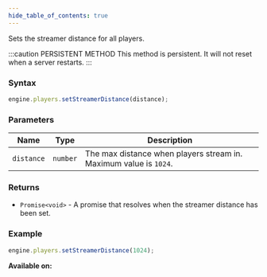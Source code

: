 ```yaml
---
hide_table_of_contents: true
---
```



Sets the streamer distance for all players.

:::caution PERSISTENT METHOD
This method is persistent. It will not reset when a server restarts.
:::

### Syntax

```js
engine.players.setStreamerDistance(distance);
```

### Parameters

| Name       | Type     | Description                                                       |
| ---------- | -------- | ----------------------------------------------------------------- |
| `distance` | `number` | The max distance when players stream in. Maximum value is `1024`. |

### Returns

- `Promise<void>` - A promise that resolves when the streamer distance has been set.

### Example

```js
engine.players.setStreamerDistance(1024);
```

**Available on:** <ClientTag /> <ServerTag />
